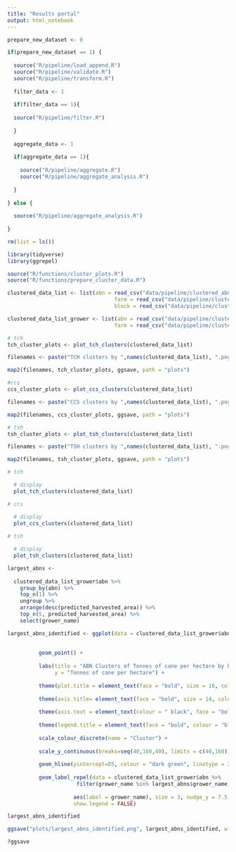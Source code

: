 ```yaml
---
title: "Results portal"
output: html_notebook
---
```


```r

prepare_new_dataset <- 0

if(prepare_new_dataset == 1) {
  
  source("R/pipeline/load_append.R")
  source("R/pipeline/validate.R")
  source("R/pipeline/transform.R")
 
  filter_data <- 1 
  
  if(filter_data == 1){
    
  source("R/pipeline/filter.R")
    
  }
  
  aggregate_data <- 1
  
  if(aggregate_data == 1){
 
    source("R/pipeline/aggregate.R")
    source("R/pipeline/aggregate_analysis.R")
    
  }
  
} else {
  
  source("R/pipeline/aggregate_analysis.R")
  
}

```

```r

rm(list = ls())

library(tidyverse)
library(ggrepel)

source("R/functions/cluster_plots.R")
source("R/functions/prepare_cluster_data.R")

```


```r

clustered_data_list <- list(abn = read_csv("data/pipeline/clustered_abn_1994_2016.csv") , 
                                  farm = read_csv("data/pipeline/clustered_farm_1994_2016.csv"),
                                  block = read_csv("data/pipeline/clustered_block_1994_2016.csv"))

clustered_data_list_grower <- list(abn = read_csv("data/pipeline/clustered_abn_with_grower_name_1994_2016.csv") , 
                                  farm = read_csv("data/pipeline/clustered_farm_with_grower_name_1994_2016.csv"))
```


```r

# tch
tch_cluster_plots <- plot_tch_clusters(clustered_data_list)

filenames <- paste("TCH clusters by ",names(clustered_data_list), ".png", sep = "")

map2(filenames, tch_cluster_plots, ggsave, path = "plots")

#ccs
ccs_cluster_plots <- plot_ccs_clusters(clustered_data_list)

filenames <- paste("CCS clusters by ",names(clustered_data_list), ".png", sep = "")

map2(filenames, ccs_cluster_plots, ggsave, path = "plots")

# tsh
tsh_cluster_plots <- plot_tsh_clusters(clustered_data_list)

filenames <- paste("TSH clusters by ",names(clustered_data_list), ".png", sep = "")

map2(filenames, tsh_cluster_plots, ggsave, path = "plots")

```

```r

# tch

  # display
  plot_tch_clusters(clustered_data_list)

# ccs

  # display
  plot_ccs_clusters(clustered_data_list)
  
# tsh

  # display
  plot_tsh_clusters(clustered_data_list)

```

```r

largest_abns <- 
  
  clustered_data_list_grower$abn %>% 
    group_by(abn) %>% 
    top_n(1) %>% 
    ungroup %>%   
    arrange(desc(predicted_harvested_area)) %>% 
    top_n(5, predicted_harvested_area) %>% 
    select(grower_name)

largest_abns_identified <- ggplot(data = clustered_data_list_grower$abn, aes(x = predicted_harvested_area,
                                                                             y = predicted_tch,
                                                                             col = as.factor(clustered_predicted_tch))) +
          geom_point() + 
          
          labs(title = "ABN Clusters of Tonnes of cane per hectare by harvested area", x = " Harvested area (ha)", 
               y = "Tonnes of cane per hectare") + 
          
          theme(plot.title = element_text(face = "bold", size = 16, colour = "black")) + 
          
          theme(axis.title= element_text(face = "bold", size = 14, colour = "black")) + 
          
          theme(axis.text = element_text(colour = " black", face = "bold", size = 12)) + 
          
          theme(legend.title = element_text(face = "bold", colour = "black", size = 12)) +
          
          scale_colour_discrete(name = "Cluster") +
          
          scale_y_continuous(breaks=seq(40,160,40), limits = c(40,160)) +
      
          geom_hline(yintercept=85, colour = "dark green", linetype = 2, size = 0.75) +
          
          geom_label_repel(data = clustered_data_list_grower$abn %>% 
                      filter(grower_name %in% largest_abns$grower_name),
                                                                     
                     aes(label = grower_name), size = 3, nudge_y = 7.5, nudge_x = 50,
                     show.legend = FALSE)

largest_abns_identified

ggsave("plots/largest_abns_identified.png", largest_abns_identified, width = 10, height = 6)

?ggsave

```











